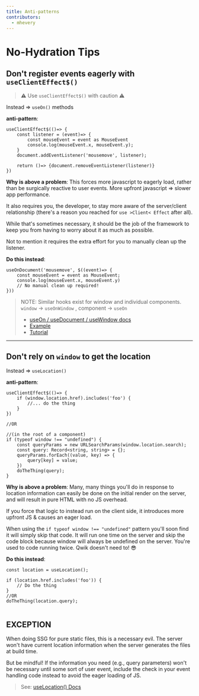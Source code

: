 ```yaml
---
title: Anti-patterns
contributors:
  - mhevery
---
```


# No-Hydration Tips
## Don't register events eagerly with `useClientEffect$()`
> ⚠ Use `useClientEffect$()` with caution ⚠

Instead => `useOn()` methods

**anti-pattern**:

```typescript!
useClientEffect$(()=> { 
    const listener = (event)=> { 
        const mouseEvent = event as MouseEvent
        console.log(mouseEvent.x, mouseEvent.y);
    }
    document.addEventListener('mousemove', listener);
    
    return ()=> {document.removeEventListener(listener)}
})
```

**Why is above a problem**:
This forces more javascript to eagerly load, rather than be surgically reactive to user events. More upfront javascript => slower app performance. 

It also requires you, the developer, to stay more aware of the server/client relationship (there's a reason you reached for `use >Client< Effect` after all). 

While that's sometimes necessary, it should be the job of the framework to keep you from having to worry about it as much as possible.

Not to mention it requires the extra effort for you to manually clean up the listener. 

**Do this instead**:

```typescript!
useOnDocument('mousemove', $((event)=> { 
    const mouseEvent = event as MouseEvent;
    console.log(mouseEvent.x, mouseEvent.y)
    // No manual clean up required!
}))
```

> NOTE: Similar hooks exist for window and individual components.  
> `window` -> `useOnWindow` , component -> `useOn` 
> * [useOn / useDocument / useWindow docs](https://qwik.builder.io/tutorial/hooks/use-on/)
> * [Example](https://qwik.builder.io/tutorial/hooks/use-on/#example)
> * [Tutorial](https://qwik.builder.io/tutorial/events/programmatic/)
----



## Don't rely on `window` to get the location

Instead => `useLocation()`

**anti-pattern**:

```typescript!
useClientEffect$(()=> { 
    if (window.location.href).includes('foo') { 
        //... do the thing
    }
})

//OR 

//(in the root of a component)
if (typeof window !== "undefined") { 
    const queryParams = new URLSearchParams(window.location.search);
    const query: Record<string, string> = {};
    queryParams.forEach((value, key) => { 
        query[key] = value;
    })
    doTheThing(query);
}
```

**Why is above a problem**:
Many, many things you'll do in response to location information can easily be done on the initial render on the server, and will result in pure HTML with no JS overhead. 

If you force that logic to instead run on the client side, it introduces more upfront JS & causes an eager load. 


When using the `if typeof window !== "undefined"` pattern you'll soon find it will simply skip that code. It will run one time on the server and skip the code block because window will always be undefined on the server. You're used to code running twice. Qwik doesn't need to! 😎

**Do this instead**:
```typescript!
const location = useLocation();

if (location.href.includes('foo')) { 
    // Do the thing
}
//OR 
doTheThing(location.query);
    
```


## EXCEPTION
When doing SSG for pure static files, this is a necessary evil. The server won't have current location information when the server generates the files at build time. 

But be mindful! If the information you need (e.g., query parameters) won't be necessary until some sort of user event, include the check in your event handling code instead to avoid the eager loading of JS. 

> See: [useLocation() Docs](https://qwik.builder.io/qwikcity/api/#uselocation)